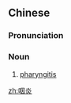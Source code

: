==Chinese==
{{zh-forms}}

===Pronunciation===
{{zh-pron
|m=yānyán
|cat=n
}}

===Noun===
{{zh-noun}}

# {{lb|zh|pathology}} [[pharyngitis]]

[[zh:咽炎]]